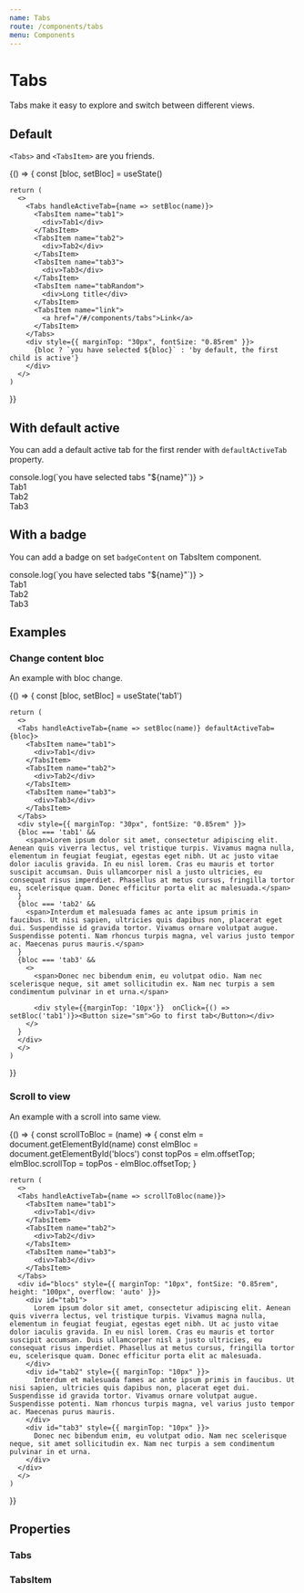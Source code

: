 ```yaml
---
name: Tabs
route: /components/tabs
menu: Components
---
```




# Tabs

Tabs make it easy to explore and switch between different views.

## Default

`<Tabs>` and `<TabsItem>` are you friends.

<Playground>
   {() => {
    const [bloc, setBloc] = useState()

    return (
      <>
        <Tabs handleActiveTab={name => setBloc(name)}>
          <TabsItem name="tab1">
            <div>Tab1</div>
          </TabsItem>
          <TabsItem name="tab2">
            <div>Tab2</div>
          </TabsItem>
          <TabsItem name="tab3">
            <div>Tab3</div>
          </TabsItem>
          <TabsItem name="tabRandom">
            <div>Long title</div>
          </TabsItem>
          <TabsItem name="link">
            <a href="/#/components/tabs">Link</a>
          </TabsItem>
        </Tabs>
        <div style={{ marginTop: "30px", fontSize: "0.85rem" }}>
          {bloc ? `you have selected ${bloc}` : 'by default, the first child is active'}
        </div>
      </>
    )

}}

</Playground>

## With default active

You can add a default active tab for the first render with `defaultActiveTab` property.

<Playground>
  <Tabs
    defaultActiveTab="tab3"
    handleActiveTab={name => console.log(`you have selected tabs "${name}"`)}
  >
    <TabsItem name="tab1">
      <div>Tab1</div>
    </TabsItem>
    <TabsItem name="tab2">
      <div>Tab2</div>
    </TabsItem>
    <TabsItem name="tab3">
      <div>Tab3</div>
    </TabsItem>
  </Tabs>
</Playground>

## With a badge

You can add a badge on set `badgeContent` on TabsItem component.

<Playground>
  <Tabs
    defaultActiveTab="tab3"
    handleActiveTab={name => console.log(`you have selected tabs "${name}"`)}
  >
    <TabsItem name="tab1">
      <div>Tab1</div>
    </TabsItem>
    <TabsItem name="tab2" badgeContent="4">
      <div>Tab2</div>
    </TabsItem>
    <TabsItem name="tab3" badgeContent="new">
      <div>Tab3</div>
    </TabsItem>
  </Tabs>
</Playground>

## Examples

### Change content bloc

An example with bloc change.

<Playground>
  {() => {
    const [bloc, setBloc] = useState('tab1')

    return (
      <>
      <Tabs handleActiveTab={name => setBloc(name)} defaultActiveTab={bloc}>
        <TabsItem name="tab1">
          <div>Tab1</div>
        </TabsItem>
        <TabsItem name="tab2">
          <div>Tab2</div>
        </TabsItem>
        <TabsItem name="tab3">
          <div>Tab3</div>
        </TabsItem>
      </Tabs>
      <div style={{ marginTop: "30px", fontSize: "0.85rem" }}>
      {bloc === 'tab1' &&
        <span>Lorem ipsum dolor sit amet, consectetur adipiscing elit. Aenean quis viverra lectus, vel tristique turpis. Vivamus magna nulla, elementum in feugiat feugiat, egestas eget nibh. Ut ac justo vitae dolor iaculis gravida. In eu nisl lorem. Cras eu mauris et tortor suscipit accumsan. Duis ullamcorper nisl a justo ultricies, eu consequat risus imperdiet. Phasellus at metus cursus, fringilla tortor eu, scelerisque quam. Donec efficitur porta elit ac malesuada.</span>
      }
      {bloc === 'tab2' &&
        <span>Interdum et malesuada fames ac ante ipsum primis in faucibus. Ut nisi sapien, ultricies quis dapibus non, placerat eget dui. Suspendisse id gravida tortor. Vivamus ornare volutpat augue. Suspendisse potenti. Nam rhoncus turpis magna, vel varius justo tempor ac. Maecenas purus mauris.</span>
      }
      {bloc === 'tab3' &&
        <>
          <span>Donec nec bibendum enim, eu volutpat odio. Nam nec scelerisque neque, sit amet sollicitudin ex. Nam nec turpis a sem condimentum pulvinar in et urna.</span>

          <div style={{marginTop: '10px'}}  onClick={() => setBloc('tab1')}><Button size="sm">Go to first tab</Button></div>
        </>
      }
      </div>
      </>
    )

}}

</Playground>

### Scroll to view

An example with a scroll into same view.

<Playground>
  {() => {
    const scrollToBloc = (name) => {
      const elm = document.getElementById(name)
      const elmBloc = document.getElementById('blocs')
      const topPos = elm.offsetTop;
      elmBloc.scrollTop = topPos - elmBloc.offsetTop;
    }

    return (
      <>
      <Tabs handleActiveTab={name => scrollToBloc(name)}>
        <TabsItem name="tab1">
          <div>Tab1</div>
        </TabsItem>
        <TabsItem name="tab2">
          <div>Tab2</div>
        </TabsItem>
        <TabsItem name="tab3">
          <div>Tab3</div>
        </TabsItem>
      </Tabs>
      <div id="blocs" style={{ marginTop: "10px", fontSize: "0.85rem", height: "100px", overflow: 'auto' }}>
        <div id="tab1">
          Lorem ipsum dolor sit amet, consectetur adipiscing elit. Aenean quis viverra lectus, vel tristique turpis. Vivamus magna nulla, elementum in feugiat feugiat, egestas eget nibh. Ut ac justo vitae dolor iaculis gravida. In eu nisl lorem. Cras eu mauris et tortor suscipit accumsan. Duis ullamcorper nisl a justo ultricies, eu consequat risus imperdiet. Phasellus at metus cursus, fringilla tortor eu, scelerisque quam. Donec efficitur porta elit ac malesuada.
        </div>
        <div id="tab2" style={{ marginTop: "10px" }}>
          Interdum et malesuada fames ac ante ipsum primis in faucibus. Ut nisi sapien, ultricies quis dapibus non, placerat eget dui. Suspendisse id gravida tortor. Vivamus ornare volutpat augue. Suspendisse potenti. Nam rhoncus turpis magna, vel varius justo tempor ac. Maecenas purus mauris.
        </div>
        <div id="tab3" style={{ marginTop: "10px" }}>
          Donec nec bibendum enim, eu volutpat odio. Nam nec scelerisque neque, sit amet sollicitudin ex. Nam nec turpis a sem condimentum pulvinar in et urna.
        </div>
      </div>
      </>
    )

}}

</Playground>

## Properties

### Tabs

<PropsTable of={Tabs} />

### TabsItem

<PropsTable of={TabsItem.render} />
